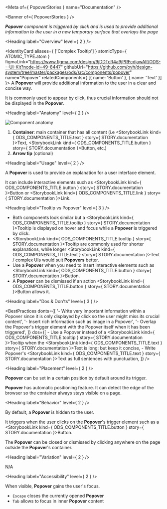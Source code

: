 
<Meta of={ PopoverStories } name="Documentation" />

<Banner of={ PopoverStories } />

_**Popover** component is triggered by click and is used to provide additional information to the user in a new temporary surface that overlays the page_

[//]: # (<Canvas of={ PopoverStories.Overview } sourceState="none" />)

<Heading label="Overview" level={ 2 } />

<IdentityCard aliases={ ['Complex Tooltip'] }
              atomicType={ ATOMIC_TYPE.atom }
              figmaLink="https://www.figma.com/design/9jDDTcR4a9jPRFcdjawAlf/ODS---UI-Kit?node-id=49-8447"
              githubUrl="https://github.com/ovh/design-system/tree/master/packages/ods/src/components/popover"
              name="Popover"
              relatedComponents={ [{ name: 'Button' }, { name: 'Text' }] }>
  A **Popover** will provide additional information to the user in a clear and concise way.

  It is commonly used to appear by click, thus crucial information should not be displayed in the **Popover**.
</IdentityCard>

<Heading label="Anatomy" level={ 2 } />

![Component anatomy](components/popover/anatomy.png "Component anatomy")

1. **Container**: main container that has all content (i.e <StorybookLink kind={ ODS_COMPONENTS_TITLE.text } story={ STORY.documentation }>Text</StorybookLink>, <StorybookLink kind={ ODS_COMPONENTS_TITLE.button } story={ STORY.documentation }>Button</StorybookLink>, etc.)
2. **Arrow tip** (optional)

<Heading label="Usage" level={ 2 } />

A **Popover** is used to provide an explanation for a user interface element.

It can include interactive elements such as <StorybookLink kind={ ODS_COMPONENTS_TITLE.button } story={ STORY.documentation }>Button</StorybookLink> or <StorybookLink kind={ ODS_COMPONENTS_TITLE.link } story={ STORY.documentation }>Link</StorybookLink>.

<Heading label="Tooltip vs Popover" level={ 3 } />

- Both components look similar but a <StorybookLink kind={ ODS_COMPONENTS_TITLE.tooltip } story={ STORY.documentation }>Tooltip</StorybookLink> is displayed on hover and focus while a **Popover** is triggered by click.
- <StorybookLink kind={ ODS_COMPONENTS_TITLE.tooltip } story={ STORY.documentation }>Tooltip</StorybookLink> are commonly used for shorter explanations, while longer <StorybookLink kind={ ODS_COMPONENTS_TITLE.text } story={ STORY.documentation }>Text</StorybookLink> / complex UIs would suit **Popovers** better.
- Use a **Popover** when you need to insert interactive elements such as <StorybookLink kind={ ODS_COMPONENTS_TITLE.button } story={ STORY.documentation }>Button</StorybookLink>.
- A **Popover** can be dismissed if an action <StorybookLink kind={ ODS_COMPONENTS_TITLE.button } story={ STORY.documentation }>Button</StorybookLink> allows it.

<Heading label="Dos & Don'ts" level={ 3 } />

<BestPractices
  donts={[
    '- Write very important information within a Popover since it is only displayed by click so the user might miss its crucial content',
    '- Insert rich information such as image in a Popover',
    '- Overlap the Popover\'s trigger element with the Popover itself when it has been triggered',
  ]}
  dos={[
    <span>- Use a Popover instead of a <StorybookLink kind={ ODS_COMPONENTS_TITLE.tooltip } story={ STORY.documentation }>Tooltip</StorybookLink> when the <StorybookLink kind={ ODS_COMPONENTS_TITLE.text } story={ STORY.documentation }>Text</StorybookLink> is long; but keep it concise</span>,
    <span>- Write Popover's <StorybookLink kind={ ODS_COMPONENTS_TITLE.text } story={ STORY.documentation }>Text</StorybookLink> as full sentences with punctuation</span>,
  ]}
/>

<Heading label="Placement" level={ 2 } />

**Popover** can be set in a certain position by default around its trigger.

**Popover** has automatic positioning feature. It can detect the edge of the browser so the container always stays visible on a page.

<Heading label="Behavior" level={ 2 } />

By default, a **Popover** is hidden to the user.

It triggers when the user clicks on the **Popover**'s trigger element such as a <StorybookLink kind={ ODS_COMPONENTS_TITLE.button } story={ STORY.documentation }>Button</StorybookLink>.

The **Popover** can be closed or dismissed by clicking anywhere on the page outside the **Popover**'s container.

<Heading label="Variation" level={ 2 } />

N/A

<Heading label="Accessibility" level={ 2 } />

When visible, **Popover** gains the user's focus.

- `Escape` closes the currently opened **Popover**
- `Tab` allows to focus in inner **Popover** content

